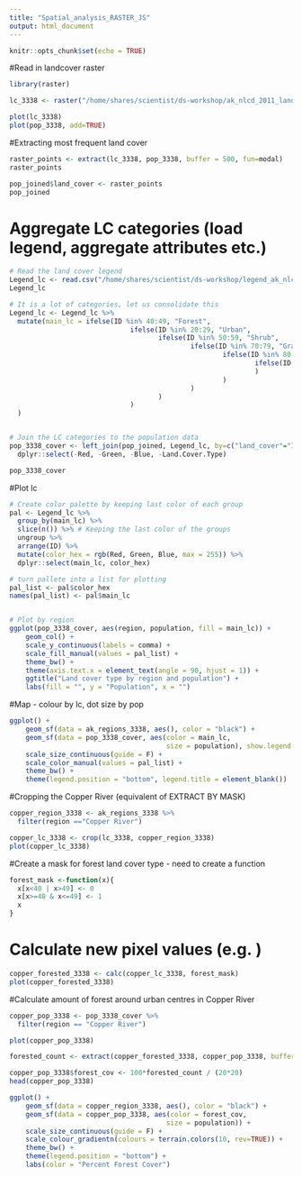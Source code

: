 ```yaml
---
title: "Spatial_analysis_RASTER_JS"
output: html_document
---
```


```r
knitr::opts_chunk$set(echo = TRUE)
```


#Read in landcover raster 
```r
library(raster)

lc_3338 <- raster("/home/shares/scientist/ds-workshop/ak_nlcd_2011_landcover_50m_3338.tif")
```

```r
plot(lc_3338)
plot(pop_3338, add=TRUE)
```


#Extracting most frequent land cover
```r
raster_points <- extract(lc_3338, pop_3338, buffer = 500, fun=modal)
raster_points
```

```r
pop_joined$land_cover <- raster_points
pop_joined
```


# Aggregate LC categories (load legend, aggregate attributes etc.)
```r
# Read the land cover legend
Legend_lc <- read.csv("/home/shares/scientist/ds-workshop/legend_ak_nlcd_2011.csv", stringsAsFactors = FALSE)
Legend_lc
```

```r
# It is a lot of categories, let us consolidate this
Legend_lc <- Legend_lc %>%
  mutate(main_lc = ifelse(ID %in% 40:49, "Forest",
                              ifelse(ID %in% 20:29, "Urban",
                                     ifelse(ID %in% 50:59, "Shrub",
                                             ifelse(ID %in% 70:79, "Grass",
                                                     ifelse(ID %in% 80:89, "Crops",
                                                             ifelse(ID %in% 90:99, "Wetland", Land.Cover.Type)
                                                             )
                                                     )
                                             )
                                     )
                              )
  )


# Join the LC categories to the population data
pop_3338_cover <- left_join(pop_joined, Legend_lc, by=c("land_cover"="ID")) %>% 
  dplyr::select(-Red, -Green, -Blue, -Land.Cover.Type)

pop_3338_cover
```


#Plot lc
```r
# Create color palette by keeping last color of each group
pal <- Legend_lc %>% 
  group_by(main_lc) %>% 
  slice(n()) %>% # Keeping the last color of the groups
  ungroup %>% 
  arrange(ID) %>%
  mutate(color_hex = rgb(Red, Green, Blue, max = 255)) %>% 
  dplyr::select(main_lc, color_hex)

# turn pallete into a list for plotting
pal_list <- pal$color_hex
names(pal_list) <- pal$main_lc


# Plot by region
ggplot(pop_3338_cover, aes(region, population, fill = main_lc)) +
    geom_col() +
    scale_y_continuous(labels = comma) +
    scale_fill_manual(values = pal_list) +
    theme_bw() +
    theme(axis.text.x = element_text(angle = 90, hjust = 1)) +
    ggtitle("Land cover type by region and population") +
    labs(fill = "", y = "Population", x = "")
```

#Map - colour by lc, dot size by pop
```r
ggplot() +
    geom_sf(data = ak_regions_3338, aes(), color = "black") +
    geom_sf(data = pop_3338_cover, aes(color = main_lc,
                                       size = population), show.legend = "point") +
    scale_size_continuous(guide = F) +
    scale_color_manual(values = pal_list) +
    theme_bw() +
    theme(legend.position = "bottom", legend.title = element_blank())
```


#Cropping the Copper River (equivalent of EXTRACT BY MASK)
```r
copper_region_3338 <- ak_regions_3338 %>%
  filter(region =="Copper River")
```

```r
copper_lc_3338 <- crop(lc_3338, copper_region_3338)
plot(copper_lc_3338)
```


#Create a mask for forest land cover type - need to create a function
```r
forest_mask <-function(x){
  x[x<40 | x>49] <- 0
  x[x>=40 & x<=49] <- 1
  x
}
```


# Calculate new pixel values (e.g. )
```r
copper_forested_3338 <- calc(copper_lc_3338, forest_mask)
plot(copper_forested_3338)
```


#Calculate amount of forest around urban centres in Copper River
```r
copper_pop_3338 <- pop_3338_cover %>% 
  filter(region == "Copper River")

plot(copper_pop_3338)
```

```r
forested_count <- extract(copper_forested_3338, copper_pop_3338, buffer=500, fun=sum)
```

```r
copper_pop_3338$forest_cov <- 100*forested_count / (20*20)
head(copper_pop_3338)
```

```r
ggplot() +
    geom_sf(data = copper_region_3338, aes(), color = "black") +
    geom_sf(data = copper_pop_3338, aes(color = forest_cov,
                                       size = population)) +
    scale_size_continuous(guide = F) +
    scale_colour_gradientn(colours = terrain.colors(10, rev=TRUE)) +
    theme_bw() +
    theme(legend.position = "bottom") +
    labs(color = "Percent Forest Cover")
```


